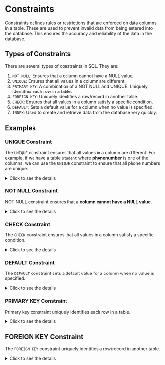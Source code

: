 
# Constraints

Constraints defines rules or restrictions that are enforced on data columns in a table. These are used to prevent invalid data from being entered into the database. This ensures the accuracy and reliability of the data in the database.

## Types of Constraints

There are several types of constraints in SQL. They are:

1. `NOT NULL`: Ensures that a column cannot have a NULL value.
2. `UNIQUE`: Ensures that all values in a column are different.
3. `PRIMARY KEY`: A combination of a NOT NULL and UNIQUE. Uniquely identifies each row in a table.
4. `FOREIGN KEY`: Uniquely identifies a row/record in another table.
5. `CHECK`: Ensures that all values in a column satisfy a specific condition.
6. `DEFAULT`: Sets a default value for a column when no value is specified.
7. `INDEX`: Used to create and retrieve data from the database very quickly.

## Examples

### UNIQUE Constraint

The `UNIQUE` constraint ensures that all values in a column are different. For example, if we have a table `student` where **phonenumber** is one of the columns, we can use the `UNIQUE` constraint to ensure that all phone numbers are unique.

<details>
  <summary>Click to see the details</summary>

Let's create a table `student` with a `phonenumber` column and add a `UNIQUE` constraint to it.

```sql filename="table.sql"
CREATE TABLE IF NOT EXISTS student (
phonenumber INT UNIQUE
);
```

<Callout>
  This will ensure that all phone numbers in the `student` table are unique.
</Callout>

**Expected Output for wrong query:**

```sql filename="example_query.sql"
-- Inserting values in college
INSERT INTO student (phonenumber) VALUES
(1323),(1233344),(1323);
```

**Output:**

![UNIQUE Error](../../public/sql/constraints_unique_error.png)

**Correct way:**

```sql filename="example_query.sql"
-- Inserting values in college
INSERT INTO student (phonenumber) VALUES
(1323),(1233344);
```

**Output:**

![UNIQUE Error Fix](../../public/sql/constraints_unique_error_fix.png)

</details>

### NOT NULL Constraint

NOT NULL constraint ensures that a **column cannot have a NULL value**.

<details>
  <summary>Click to see the details</summary>

Let's create a table `student` with a `name` and `age` column. We will add a `NOT NULL` constraint to the `age` column.

```sql filename="table.sql" {3}
CREATE TABLE IF NOT EXISTS student (
name VARCHAR(50),
age INT NOT NULL
);
```

The `NOT NULL` constraint ensures that a column **cannot have a NULL value**. In the above example, the `age` column cannot have a NULL value.

**Example:**

```sql filename="example_query.sql"
INSERT INTO student (name) VALUES ('Swayam');
```

**Output:**

![NOT NULL Error](../../public/sql/constraints_not_null_error.png)

**Correct Code:**

```sql filename="example_query.sql"
INSERT INTO student (name, age) VALUES ('Swayam', 22);
```

**Output:**

![NOT NULL Error Fix](../../public/sql/constraints_not_null_error_fix.png)

<Callout>
  The `NOT NULL` constraint ensures that the `age` column cannot have a NULL
  value.
</Callout>

</details>

### CHECK Constraint

The `CHECK` constraint ensures that all values in a column satisfy a specific condition.

<details>
  <summary>Click to see the details</summary>

Let's create a table `student` with a `age` column. We will add a `CHECK` constraint to the `age` column to ensure that the age is greater than 18.

```sql filename="table.sql" {3}
CREATE TABLE IF NOT EXISTS student (
name VARCHAR(50),
age INT CHECK (age > 18)
);
```

<Callout>
  The `CHECK` constraint ensures that all values in the `age` column are greater
  than 18.
</Callout>

**Example:**

```sql filename="example_query.sql"
INSERT INTO student (name, age) VALUES ('Swayam', 16);
```

**Output:**

![CHECK Error](../../public/sql/constraints_check_error.png)

**Correct Code:**

```sql filename="example_query.sql"
INSERT INTO student (name, age) VALUES ('Swayam', 18);
```

**Output:**

![CHECK Error Fix](../../public/sql/constraints_check_error_fix.png)

</details>

### DEFAULT Constraint

The `DEFAULT` constraint sets a default value for a column when no value is specified.

<details>
  <summary>Click to see the details</summary>

Let's create a table `student` with a `school` column. We will add a `DEFAULT` constraint to the `school` column to set a default value.

```sql filename="table.sql"
CREATE TABLE IF NOT EXISTS student (
name VARCHAR(50),
school VARCHAR(50) DEFAULT 'GHRCEM',
age INT NOT NULL CHECK (age >=18)
);
```

<Callout>
  The `DEFAULT` constraint sets the default value of the `school` column to
  'GHRCEM'.
</Callout>

**Example:**

```sql filename="example_query.sql"
INSERT INTO student (name, age)
VALUES ('Swayam', 22);
```

**Output:**

![DEFAULT Error](../../public/sql/constraints_default.png)

</details>

### PRIMARY KEY Constraint

Primary key constraint uniquely identifies each row in a table.

<details>
  <summary>Click to see the details</summary>

<Callout>
  **`Unique + Not Null`** constraints are automatically added to the primary key
  column.
</Callout>

```sql filename="table.sql"
CREATE TABLE IF NOT EXISTS student (
name VARCHAR(50),
school VARCHAR(50) DEFAULT 'GHRCEM',
age INT NOT NULL CHECK (age >=18),
rollnumber INT PRIMARY KEY
);
```

<Callout>
  The `PRIMARY KEY` constraint ensures that the `rollnumber` column uniquely
  identifies each row in the `student` table.
</Callout>

Inserting values into the table:

```sql filename="example_query.sql"
-- Inserting values in TABLE student
INSERT INTO student (name,age, rollnumber)
VALUES
("Swayam",18,1),
("Ravi",21,2);
```

</details>

## FOREIGN KEY Constraint

The `FOREIGN KEY` constraint uniquely identifies a row/record in another table.

 <details>
   <summary>Click to see the details</summary>

Let's create two tables `student` and `student2`. The `student2` table has a `rollnumber` column, which is a foreign key that references the `rollnumber` column in the `student` table.

```sql filename="foreign.sql"
CREATE TABLE student2 (
name VARCHAR(50),
rollnumber INT,
FOREIGN KEY (rollnumber) REFERENCES student(rollnumber)
);
```

Create a relationship between two tables. The `student` table has a `rollnumber` column, which is a foreign key that references the `rollnumber` column in the `marks` table.

 </details>
